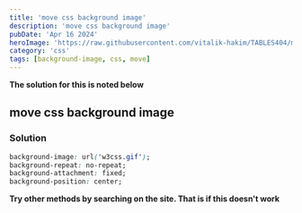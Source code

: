 ```yaml
---
title: 'move css background image'
description: 'move css background image'
pubDate: 'Apr 16 2024'
heroImage: 'https://raw.githubusercontent.com/vitalik-hakim/TABLES404/main/error_b/CSS.png'
category: 'css'
tags: [background-image, css, move]
---
```


**The solution for this is noted below**

## move css background image

### Solution

```css
background-image: url('w3css.gif');
background-repeat: no-repeat;
background-attachment: fixed;
background-position: center;
```

**Try other methods by searching on the site. That is if this doesn't work**
